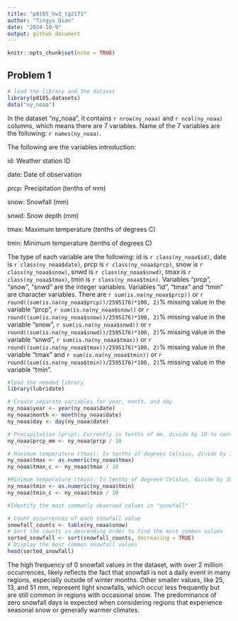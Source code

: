 ```yaml
---
title: "p8105_hw3_tq2171"
author: "Tingyu Qian"
date: "2024-10-9"
output: github_document
---
```


```r
knitr::opts_chunk$set(echo = TRUE)
```

## Problem 1
```r
# load the library and the dataset
library(p8105.datasets)
data("ny_noaa")
```

In the dataset "ny_noaa", it contains `r nrow(ny_noaa)` and `r ncol(ny_noaa)` columns, which means there are 7 variables. Name of the 7 variables are the following: `r names(ny_noaa)`.

The following are the variables introduction:

id: Weather station ID

date: Date of observation

prcp: Precipitation (tenths of mm)

snow: Snowfall (mm)

snwd: Snow depth (mm)

tmax: Maximum temperature (tenths of degrees C)

tmin: Minimum temperature (tenths of degrees C)

The type of each variable are the following: id is `r class(ny_noaa$id)`,  date is `r class(ny_noaa$date)`, prcp is `r class(ny_noaa$prcp)`, snow is `r class(ny_noaa$snow)`, snwd is `r class(ny_noaa$snwd)`, tmax is `r class(ny_noaa$tmax)`, tmin is `r class(ny_noaa$tmin)`. Variables "prcp", "snow", "snwd" are the integer variables. Variables "id", "tmax" and "tmin" are character variables. There are `r sum(is.na(ny_noaa$prcp))` or `r round((sum(is.na(ny_noaa$prcp))/2595176)*100, 2)`% missing value in the variable "prcp", `r sum(is.na(ny_noaa$snow))` or `r round((sum(is.na(ny_noaa$snow))/2595176)*100, 2)`% missing value in the variable "snow", `r sum(is.na(ny_noaa$snwd))` or `r round((sum(is.na(ny_noaa$snwd))/2595176)*100, 2)`% missing value in the variable "snwd", `r sum(is.na(ny_noaa$tmax))` or `r round((sum(is.na(ny_noaa$tmax))/2595176)*100, 2)`% missing value in the variable "tmax" and `r sum(is.na(ny_noaa$tmin))`  or `r round((sum(is.na(ny_noaa$tmin))/2595176)*100, 2)`% missing value in the variable "tmin". 

```r
#load the needed library
library(lubridate)
```

```r
# Create separate variables for year, month, and day
ny_noaa$year <- year(ny_noaa$date)
ny_noaa$month <- month(ny_noaa$date)
ny_noaa$day <- day(ny_noaa$date)
```

```r
# Precipitation (prcp): Currently in tenths of mm, divide by 10 to convert to millimeters (mm).
ny_noaa$prcp_mm <- ny_noaa$prcp / 10

# Maximum temperature (tmax): In tenths of degrees Celsius, divide by 10 to convert to degrees Celsius.
ny_noaa$tmax <- as.numeric(ny_noaa$tmax)
ny_noaa$tmax_c <- ny_noaa$tmax / 10

#Minimum temperature (tmin): In tenths of degrees Celsius, divide by 10 to convert to degrees Celsius.
ny_noaa$tmin <- as.numeric(ny_noaa$tmin)
ny_noaa$tmin_c <- ny_noaa$tmin / 10
```

```r
#Identify the most commonly observed values in "snowfall"

# Count occurrences of each snowfall value
snowfall_counts <- table(ny_noaa$snow)
# Sort the counts in descending order to find the most common values
sorted_snowfall <- sort(snowfall_counts, decreasing = TRUE)
# Display the most common snowfall values
head(sorted_snowfall)
```

The high frequency of 0 snowfall values in the dataset, with over 2 million occurrences, likely reflects the fact that snowfall is not a daily event in many regions, especially outside of winter months. Other smaller values, like 25, 13, and 51 mm, represent light snowfalls, which occur less frequently but are still common in regions with occasional snow. The predominance of zero snowfall days is expected when considering regions that experience seasonal snow or generally warmer climates.